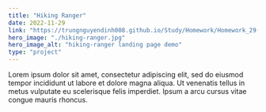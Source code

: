 ```yaml
---
title: "Hiking Ranger"
date: 2022-11-29
link: "https://trungnguyendinh008.github.io/Study/Homework/Homework_29-Nov-2022/project.html"
hero_image: "./hiking-ranger.jpg"
hero_image_alt: "hiking-ranger landing page demo"
type: "project"
---
```


Lorem ipsum dolor sit amet, consectetur adipiscing elit, sed do eiusmod tempor incididunt ut labore et dolore magna aliqua. Ut venenatis tellus in metus vulputate eu scelerisque felis imperdiet. Ipsum a arcu cursus vitae congue mauris rhoncus.